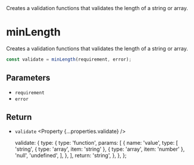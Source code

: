 
<Title>minLength</Title>
<Description>
  Creates a validation functions that validates the length of a string or array.
</Description>

# minLength

Creates a validation functions that validates the length of a string or array.

```ts
const validate = minLength(requirement, error);
```

## Parameters

- `requirement` <Property type="number" />
- `error` <Property type="string" />

## Return

- `validate` <Property {...properties.validate} />

  validate: {
    type: {
      type: 'function',
      params: [
        {
          name: 'value',
          type: [
            'string',
            { type: 'array', item: 'string' },
            { type: 'array', item: 'number' },
            'null',
            'undefined',
          ],
        },
      ],
      return: 'string',
    },
  },
};
